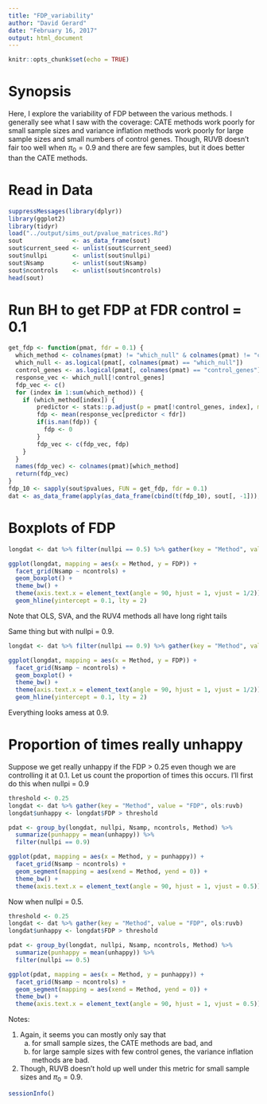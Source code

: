 ```yaml
---
title: "FDP_variability"
author: "David Gerard"
date: "February 16, 2017"
output: html_document
---
```


```r
knitr::opts_chunk$set(echo = TRUE)
```

# Synopsis
Here, I explore the variability of FDP between the various methods. I generally see what I saw with the coverage: CATE methods work poorly for small sample sizes and variance inflation methods work poorly for large sample sizes and small numbers of control genes. Though, RUVB doesn't fair too well when $\pi_0 = 0.9$ and there are few samples, but it does better than the CATE methods.
 
 
# Read in Data

```r
suppressMessages(library(dplyr))
library(ggplot2)
library(tidyr)
load("../output/sims_out/pvalue_matrices.Rd")
sout              <- as_data_frame(sout)
sout$current_seed <- unlist(sout$current_seed)
sout$nullpi       <- unlist(sout$nullpi)
sout$Nsamp        <- unlist(sout$Nsamp)
sout$ncontrols    <- unlist(sout$ncontrols)
head(sout)
```

# Run BH to get FDP at FDR control = 0.1

```r
get_fdp <- function(pmat, fdr = 0.1) {
  which_method <- colnames(pmat) != "which_null" & colnames(pmat) != "control_genes"
  which_null <- as.logical(pmat[, colnames(pmat) == "which_null"])
  control_genes <- as.logical(pmat[, colnames(pmat) == "control_genes"])
  response_vec <- which_null[!control_genes]
  fdp_vec <- c()
  for (index in 1:sum(which_method)) {
    if (which_method[index]) {
        predictor <- stats::p.adjust(p = pmat[!control_genes, index], method = "BH")
        fdp <- mean(response_vec[predictor < fdr])
        if(is.nan(fdp)) {
          fdp <- 0
        }
        fdp_vec <- c(fdp_vec, fdp)
    }
  }
  names(fdp_vec) <- colnames(pmat)[which_method]
  return(fdp_vec)
}
fdp_10 <- sapply(sout$pvalues, FUN = get_fdp, fdr = 0.1)
dat <- as_data_frame(apply(as_data_frame(cbind(t(fdp_10), sout[, -1])), 2, unlist))
```

# Boxplots of FDP

```r
longdat <- dat %>% filter(nullpi == 0.5) %>% gather(key = "Method", value = "FDP", ols:ruvb)

ggplot(longdat, mapping = aes(x = Method, y = FDP)) +
  facet_grid(Nsamp ~ ncontrols) +
  geom_boxplot() +
  theme_bw() +
  theme(axis.text.x = element_text(angle = 90, hjust = 1, vjust = 1/2)) +
  geom_hline(yintercept = 0.1, lty = 2)
```

Note that OLS, SVA, and the RUV4 methods all have long right tails

Same thing but with nullpi = 0.9.

```r
longdat <- dat %>% filter(nullpi == 0.9) %>% gather(key = "Method", value = "FDP", ols:ruvb)

ggplot(longdat, mapping = aes(x = Method, y = FDP)) +
  facet_grid(Nsamp ~ ncontrols) +
  geom_boxplot() +
  theme_bw() +
  theme(axis.text.x = element_text(angle = 90, hjust = 1, vjust = 1/2)) +
  geom_hline(yintercept = 0.1, lty = 2)
```

Everything looks amess at 0.9.

# Proportion of times really unhappy
Suppose we get really unhappy if the FDP > 0.25 even though we are controlling it at 0.1. Let us count the proportion of times this occurs. I'll first do this when nullpi = 0.9

```r
threshold <- 0.25
longdat <- dat %>% gather(key = "Method", value = "FDP", ols:ruvb)
longdat$unhappy <- longdat$FDP > threshold

pdat <- group_by(longdat, nullpi, Nsamp, ncontrols, Method) %>%
  summarize(punhappy = mean(unhappy)) %>% 
  filter(nullpi == 0.9)

ggplot(pdat, mapping = aes(x = Method, y = punhappy)) +
  facet_grid(Nsamp ~ ncontrols) +
  geom_segment(mapping = aes(xend = Method, yend = 0)) +
  theme_bw() +
  theme(axis.text.x = element_text(angle = 90, hjust = 1, vjust = 0.5))
```

Now when nullpi = 0.5.

```r
threshold <- 0.25
longdat <- dat %>% gather(key = "Method", value = "FDP", ols:ruvb)
longdat$unhappy <- longdat$FDP > threshold

pdat <- group_by(longdat, nullpi, Nsamp, ncontrols, Method) %>%
  summarize(punhappy = mean(unhappy)) %>% 
  filter(nullpi == 0.5)

ggplot(pdat, mapping = aes(x = Method, y = punhappy)) +
  facet_grid(Nsamp ~ ncontrols) +
  geom_segment(mapping = aes(xend = Method, yend = 0)) +
  theme_bw() +
  theme(axis.text.x = element_text(angle = 90, hjust = 1, vjust = 0.5))
```

Notes:

1. Again, it seems you can mostly only say that 
    a. for small sample sizes, the CATE methods are bad, and
    b. for large sample sizes with few control genes, the variance inflation methods are bad.
2. Though, RUVB doesn't hold up well under this metric for small sample sizes and $\pi_0 = 0.9$.

```r
sessionInfo()
```
